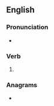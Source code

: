 ==English==

===Pronunciation===
* {{rhymes|en|eɪz}}

===Verb===
{{head|en|verb form}}

# {{en-third-person singular of|portray}}

===Anagrams===
* {{anagrams|en|a=aoprrsty|Praytors}}